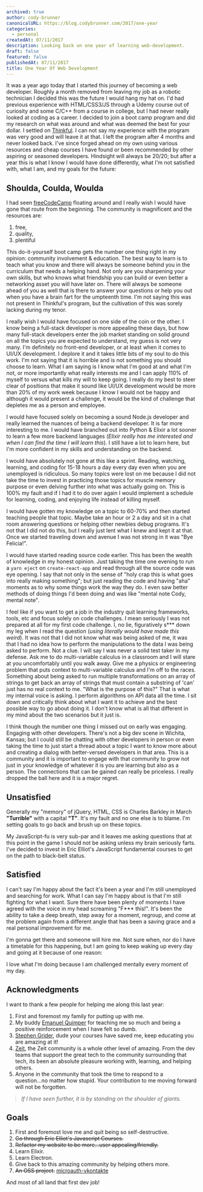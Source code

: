 ```yaml
---
archived: true
author: cody-brunner
canonicalURL: https://blog.codybrunner.com/2017/one-year
categories:
  - personal
createdAt: 07/11/2017
description: Looking back on one year of learning web-development.
draft: false
featured: false
publishedAt: 07/11/2017
title: One Year Of Web Development
---
```



It was a year ago today that I started this journey of becoming a web developer. Roughly a month removed from leaving my job as a robotic technician I decided this was the future I would hang my hat on. I'd had previous experience with HTML/CSS3/JS through a Udemy course out of curiosity and some C/C++ from a course in college, but I had never really looked at coding as a career. I decided to join a boot camp program and did my research on what was around and what was deemed the best for your dollar. I settled on [Thinkful](https://www.thinkful.com/). I can not say my experience with the program was very good and will leave it at that. I left the program after 4 months and never looked back. I've since forged ahead on my own using various resources and cheap courses I have found or been recommended by other aspiring or seasoned developers. Hindsight will always be 20/20; but after a year this is what I know I would have done differently, what I'm not satisfied with, what I am, and my goals for the future:

## Shoulda, Coulda, Woulda

I had seen [freeCodeCamp](https://www.freecodecamp.org/) floating around and I really wish I would have gone that route from the beginning. The community is magnificent and the resources are:

1.  free,
2.  quality,
3.  plentiful

This do-it-yourself boot camp gets the number one thing right in my opinion: community involvement & education. The best way to learn is to teach what you know and there will always be someone behind you in the curriculum that needs a helping hand. Not only are you sharpening your own skills, but who knows what friendship you can build or even better a networking asset you will have later on. There will always be someone ahead of you as well that is there to answer your questions or help you out when you have a brain fart for the umpteenth time. I'm not saying this was not present in Thinkful's program, but the cultivation of this was sorely lacking during my tenor.

I really wish I would have focused on one side of the coin or the other. I know being a full-stack developer is more appealing these days, but how many full-stack developers enter the job market standing on solid ground on all the topics you are expected to understand, my guess is not very many. I'm definitely no front-end developer, or at least when it comes to UI/UX development. I deplore it and it takes little bits of my soul to do this work. I'm not saying that it is horrible and is not something you should choose to learn. What I am saying is I know what I'm good at and what I'm not, or more importantly what really interests me and I can apply 110% of myself to versus what kills my will to keep going. I really do my best to steer clear of positions that make it sound like UI/UX development would be more than 20% of my work week because I know I would not be happy and although it would present a challenge, it would be the kind of challenge that depletes me as a person and employee.

I would have focused solely on becoming a sound Node.js developer and really learned the nuances of being a backend developer. It is far more interesting to me. I would have branched out into Python & Elixir a lot sooner to learn a few more backend languages (_Elixir really has me interested and when I can find the time I will learn this_). I still have a lot to learn here, but I'm more confident in my skills and understanding on the backend.

I would have absolutely not gone at this like a sprint. Reading, watching, learning, and coding for 15-18 hours a day every day even when you are unemployed is ridiculous. So many topics were lost on me because I did not take the time to invest in practicing those topics for muscle memory purpose or even delving further into what was actually going on. This is 100% my fault and if I had it to do over again I would implement a schedule for learning, coding, and enjoying life instead of killing myself.

I would have gotten my knowledge on a topic to 60-70% and then started teaching people that topic. Maybe take an hour or 2 a day and sit in a chat room answering questions or helping other newbies debug programs. It's not that I did not do this, but I really just lent what I knew and kept it at that. Once we started traveling down and avenue I was not strong in it was "Bye Felicia!".

I would have started reading source code earlier. This has been the wealth of knowledge in my honest opinion. Just taking the time one evening to run a `yarn eject` on `create-react-app` and read through all the source code was eye opening. I say that not only in the sense of "holy crap this is what goes into really making something"; but just reading the code and having "aha" moments as to why some things work the way they do. I even saw better methods of doing things I'd been doing and was like "mental note Cody, mental note".

I feel like if you want to get a job in the industry quit learning frameworks, tools, etc and focus solely on code challenges. I mean seriously I was not prepared at all for my first code challenge. I, no lie, figuratively s\*\*\* down my leg when I read the question (_using literally would have made this weird_). It was not that I did not know what was being asked of me, it was that I had no idea how to perform the manipulations to the data I was being asked to perform. Not a clue. I will say I was never a solid test taker in my defense. Ask me to do multi-variable calculus in a classroom and I will stare at you uncomfortably until you walk away. Give me a physics or engineering problem that puts context to multi-variable calculus and I'm off to the races. Something about being asked to run multiple transformations on an array of strings to get back an array of strings that must contain a substring of 'can' just has no real context to me. "What is the purpose of this?" That is what my internal voice is asking. I perform algorithms on API data all the time. I sit down and critically think about what I want it to achieve and the best possible way to go about doing it. I don't know what is all that different in my mind about the two scenarios but it just is.

I think though the number one thing I missed out on early was engaging. Engaging with other developers. There's not a big dev scene in Wichita, Kansas; but I could still be chatting with other developers in person or even taking the time to just start a thread about a topic I want to know more about and creating a dialog with better-versed developers in that area. This is a community and it is important to engage with that community to grow not just in your knowledge of whatever it is you are learning but also as a person. The connections that can be gained can really be priceless. I really dropped the ball here and it is a major regret.

## Unsatisfied

Generally my "memory" of jQuery, HTML, CSS is Charles Barkley in March **"Turrible"** with a capital **"T"**. It's my fault and no one else is to blame. I'm setting goals to go back and brush up on these topics.

My JavaScript-fu is very sub-par and it leaves me asking questions that at this point in the game I should not be asking unless my brain seriously farts. I've decided to invest in Eric Elliot's JavaScript fundamental courses to get on the path to black-belt status.

## Satisfied

I can't say I'm happy about the fact it's been a year and I'm still unemployed and searching for work. What I can say I'm happy about is that I'm still fighting for what I want. Sure there have been plenty of moments I have agreed with the voice in my head screaming "F\*\*\* this!". It's been the ability to take a deep breath, step away for a moment, regroup, and come at the problem again from a different angle that has been a saving grace and a real personal improvement for me.

I'm gonna get there and someone will hire me. Not sure when, nor do I have a timetable for this happening, but I am going to keep waking up every day and going at it because of one reason:

I love what I'm doing because I am challenged mentally every moment of my day.

## Acknowledgments

I want to thank a few people for helping me along this last year:

1.  First and foremost my family for putting up with me.
2.  My buddy [Emanuel Quimper](https://twitter.com/QuimperEmanuel) for teaching me so much and being a positive reinforcement when I have felt so dumb.
3.  [Stephen Grider](https://twitter.com/ste_grider), dude your courses have saved me, keep educating you are amazing at it!
4.  [Zeit](https://zeit.co), the Zeit community is a whole other level of amazing. From the dev teams that support the great tech to the community surrounding that tech, its been an absolute pleasure working with, learning, and helping others.
5.  Anyone in the community that took the time to respond to a question...no matter how stupid. Your contribution to me moving forward will not be forgotten.

> _If I have seen further, it is by standing on the shoulder of giants._

## Goals

1.  First and foremost love me and quit being so self-destructive.
2.  ~~Go through Eric Elliot's Javascript Courses.~~
3.  ~~Refactor my website to be more...user appealing/friendly.~~
4.  Learn Elixir.
5.  Learn Electron.
6.  Give back to this amazing community by helping others more.
7.  ~~An OSS project.~~ [microauth-vkontakte](https://www.npmjs.com/package/microauth-vkontakte)

And most of all land that first dev job!

<Signature />
